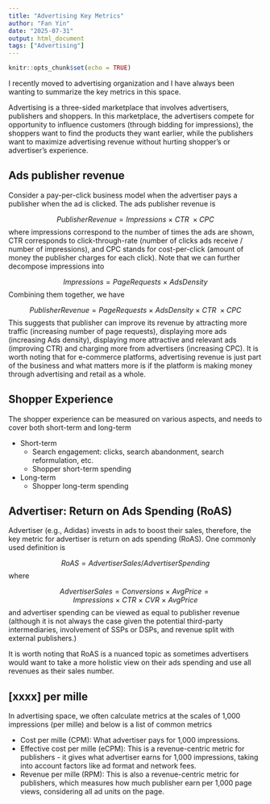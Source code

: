 ```yaml
---
title: "Advertising Key Metrics"
author: "Fan Yin"
date: "2025-07-31"
output: html_document
tags: ["Advertising"]
---
```


```r
knitr::opts_chunk$set(echo = TRUE)
```

<!-- <script src="https://cdnjs.cloudflare.com/ajax/libs/mathjax/2.7.5/MathJax.js?config=TeX-AMS_CHTML.js"></script> -->

<script id="MathJax-script" async
  src="https://cdn.jsdelivr.net/npm/mathjax@3/es5/tex-chtml.js">
</script>

I recently moved to advertising organization and I have always been wanting to summarize the key metrics in this space. 

Advertising is a three-sided marketplace that involves advertisers, publishers and shoppers. In this marketplace, the advertisers compete for opportunity to influence customers (through bidding for impressions), the shoppers want to find the products they want earlier, while the publishers want to maximize advertising revenue without hurting shopper's or advertiser's experience. 

## Ads publisher revenue
Consider a pay-per-click business model when the advertiser pays a publisher when the ad is clicked. The ads publisher revenue is

$$ PublisherRevenue = Impressions \ \times \ CTR \ \times CPC   $$
where impressions correspond to the number of times the ads are shown, CTR corresponds to click-through-rate (number of clicks ads receive / number of impressions), and CPC stands for cost-per-click (amount of money the publisher charges for each click). Note that we can further decompose impressions into 

$$ Impressions = PageRequests \ \times \ AdsDensity $$
Combining them together, we have

$$ PublisherRevenue = PageRequests \ \times \ AdsDensity \ \times \ CTR \ \times CPC $$
This suggests that publisher can improve its revenue by attracting more traffic (increasing number of page requests), displaying more ads (increasing Ads density), displaying more attractive and relevant ads (improving CTR) and charging more from advertisers (increasing CPC). It is worth noting that for e-commerce platforms, advertising revenue is just part of the business and what matters more is if the platform is making money through advertising and retail as a whole.

## Shopper Experience
The shopper experience can be measured on various aspects, and needs to cover both short-term and long-term

* Short-term
  * Search engagement: clicks, search abandonment, search reformulation, etc.
  * Shopper short-term spending
* Long-term
  * Shopper long-term spending

## Advertiser: Return on Ads Spending (RoAS)
Advertiser (e.g., Adidas) invests in ads to boost their sales, therefore, the key metric for advertiser is return on ads spending (RoAS). One commonly used definition is

$$ RoAS = AdvertiserSales / AdvertiserSpending $$
where 

$$ AdvertiserSales = Conversions \ \times \ AvgPrice = Impressions \ \times \ CTR \ \times \ CVR \ \times \ AvgPrice$$
and advertiser spending can be viewed as equal to publisher revenue (although it is not always the case given the potential third-party intermediaries, involvement of SSPs or DSPs, and revenue split with external publishers.)

It is worth noting that RoAS is a nuanced topic as sometimes advertisers would want to take a more holistic view on their ads spending and use all revenues as their sales number. 

## [xxxx] per mille
In advertising space, we often calculate metrics at the scales of 1,000 impressions (per mille) and below is a list of common metrics

* Cost per mille (CPM): What advertiser pays for 1,000 impressions.
* Effective cost per mille (eCPM): This is a revenue-centric metric for publishers - it gives what advertiser earns for 1,000 impressions, taking into account factors like ad format and network fees.
* Revenue per mille (RPM): This is also a revenue-centric metric for publishers, which measures how much publisher earn per 1,000 page views, considering all ad units on the page.

<!-- $f: X \rightarrow \mathbf{R}$, where $X$ is a convex subset of a real vector space, and $f$ is called convex if and only if -->

<!-- $$f(t x_{1} + (1-t) x_{2}) \leq tf(x_1) + (1-t)f(x_2)$$ -->

<!-- After the recent job change, forecasting is now the focus of my work. Knowing what can be forecast and understanding the basic steps in forecasting are critical. For this purpose, I have started reading the book "Forecasting: Principles and Practice" by Rob J. Hyndman and George Athnaasopoulos.  -->

<!-- ## What can be forecast -->

<!-- The predictability of an event or a quantity depends on several factors including: -->

<!-- * how well we understand the factors that contribute to it -->

<!-- * how much data is available -->

<!-- * how similar the future is to the past -->

<!-- * whether the forecasts can affect the thing we are trying to forecast -->

<!-- In forecasting, a key step is knowing when something can be forecast accurately, and when forecasts will be no betterh than tossing a coin. Good forecasts capture the genuine patterns and relationships which exist in the historical data, but do not replicate past events that will not occur again - we need to be able to distinguish between a random fluctuation that should be ignored, and a genuine pattern that should be modelled and extrapolated.  -->

<!-- One common misunderstanding about forecast is that "forecasts are not possible in a changing environment". We acknowledge the fact that every environment is changing, but a good forecasting model captures the way in which things are changing.  -->

<!-- ## Basic steps in forecasting -->

<!-- A forecasting task typically consists of the following steps  -->

<!-- * Problem definition: we need to understand the way the forecasts will be used, who requires the forecasts, and how the forecasting function fits within the organization requiring the forecasts. Therefore, it is important for forecaster to talk to those who will be involved in data collection, data manipulation and using the forecasts for planning. -->

<!-- * Gathering information: statistical data and the accumulated expertise of the people who collect the data and use the forecasts. -->

<!-- * Exploratory analysis: understanding the patterns, trend, seasonality, etc.  -->

<!-- * Choosing and fitting models -->

<!-- * Model evaluation -->
